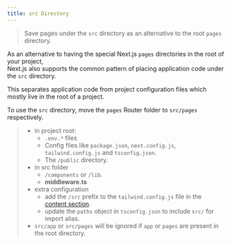 ```yaml
---
title: src Directory
---
```


> Save pages under the `src` directory as an alternative to the root `pages` directory.

As an alternative to having the special Next.js `pages` directories in the root of your project,  
Next.js also supports the common pattern of placing application code under the `src` directory.

This separates application code from project configuration files which mostly live in the root of a project.

To use the `src` directory, move the `pages` Router folder to `src/pages` respectively.


<ThemeImage
  alt='An example folder structure with the `src` directory'
  srcLight='/next/light/project-organization-src-directory.avif'
  srcDark='/next/dark/project-organization-src-directory.avif'
  width='1600'
  height='687'
/>

> - in project root:
>   - `.env.*` files
>   - Config files like `package.json`, `next.config.js`, `tailwind.config.js` and `tsconfig.json`.
>   - The `/public` directory.
> - in src folder
>   - `/components` or `/lib`.
>   - **middleware.ts**
> - extra configuration
>   - add the `/src` prefix to the `tailwind.config.js` file in the [content section](https://tailwindcss.com/docs/content-configuration).
>   - update the `paths` object in `tsconfig.json` to include `src/` for import alias.
> - `src/app` or `src/pages` will be ignored if `app` or `pages` are present in the root directory.
